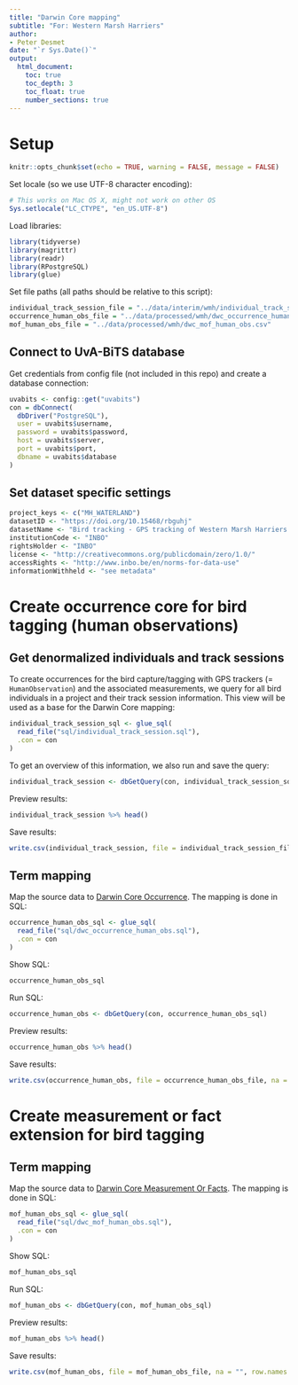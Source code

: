 ```yaml
---
title: "Darwin Core mapping"
subtitle: "For: Western Marsh Harriers"
author:
- Peter Desmet
date: "`r Sys.Date()`"
output:
  html_document:
    toc: true
    toc_depth: 3
    toc_float: true
    number_sections: true
---
```


# Setup

```r
knitr::opts_chunk$set(echo = TRUE, warning = FALSE, message = FALSE)
```

Set locale (so we use UTF-8 character encoding):

```r
# This works on Mac OS X, might not work on other OS
Sys.setlocale("LC_CTYPE", "en_US.UTF-8")
```

Load libraries:

```r
library(tidyverse)
library(magrittr)
library(readr)
library(RPostgreSQL)
library(glue)
```

Set file paths (all paths should be relative to this script):
 
```r
individual_track_session_file = "../data/interim/wmh/individual_track_session.csv"
occurrence_human_obs_file = "../data/processed/wmh/dwc_occurrence_human_obs.csv"
mof_human_obs_file = "../data/processed/wmh/dwc_mof_human_obs.csv"
```

## Connect to UvA-BiTS database

Get credentials from config file (not included in this repo) and create a database connection:

```r
uvabits <- config::get("uvabits")
con = dbConnect(
  dbDriver("PostgreSQL"),
  user = uvabits$username,
  password = uvabits$password,
  host = uvabits$server,
  port = uvabits$port,
  dbname = uvabits$database
)
```

## Set dataset specific settings

```r
project_keys <- c("MH_WATERLAND")
datasetID <- "https://doi.org/10.15468/rbguhj"
datasetName <- "Bird tracking - GPS tracking of Western Marsh Harriers breeding near the Belgium-Netherlands border"
institutionCode <- "INBO"
rightsHolder <- "INBO"
license <- "http://creativecommons.org/publicdomain/zero/1.0/"
accessRights <- "http://www.inbo.be/en/norms-for-data-use"
informationWithheld <- "see metadata"
```

# Create occurrence core for bird tagging (human observations)

## Get denormalized individuals and track sessions

To create occurrences for the bird capture/tagging with GPS trackers (= `HumanObservation`) and the associated measurements, we query for all bird individuals in a project and their track session information. This view will be used as a base for the Darwin Core mapping:

```r
individual_track_session_sql <- glue_sql(
  read_file("sql/individual_track_session.sql"),
  .con = con
)
```

To get an overview of this information, we also run and save the query:

```r
individual_track_session <- dbGetQuery(con, individual_track_session_sql)
```

Preview results:

```r
individual_track_session %>% head()
```

Save results:

```r
write.csv(individual_track_session, file = individual_track_session_file, na = "", row.names = FALSE, fileEncoding = "UTF-8")
```

## Term mapping

Map the source data to [Darwin Core Occurrence](http://rs.gbif.org/core/dwc_occurrence_2015-07-02.xml). The mapping is done in SQL:

```r
occurrence_human_obs_sql <- glue_sql(
  read_file("sql/dwc_occurrence_human_obs.sql"),
  .con = con
)
```

Show SQL:

```r
occurrence_human_obs_sql
```

Run SQL:

```r
occurrence_human_obs <- dbGetQuery(con, occurrence_human_obs_sql)
```

Preview results:

```r
occurrence_human_obs %>% head()
```

Save results:

```r
write.csv(occurrence_human_obs, file = occurrence_human_obs_file, na = "", row.names = FALSE, fileEncoding = "UTF-8")
```

# Create measurement or fact extension for bird tagging

## Term mapping

Map the source data to [Darwin Core Measurement Or Facts](http://rs.gbif.org/extension/dwc/measurements_or_facts.xml). The mapping is done in SQL:

```r
mof_human_obs_sql <- glue_sql(
  read_file("sql/dwc_mof_human_obs.sql"),
  .con = con
)
```

Show SQL:

```r
mof_human_obs_sql
```

Run SQL:

```r
mof_human_obs <- dbGetQuery(con, mof_human_obs_sql)
```

Preview results:

```r
mof_human_obs %>% head()
```

Save results:

```r
write.csv(mof_human_obs, file = mof_human_obs_file, na = "", row.names = FALSE, fileEncoding = "UTF-8")
```
